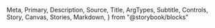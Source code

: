   Meta,
  Primary,
  Description,
  Source,
  Title,
  ArgTypes,
  Subtitle,
  Controls,
  Story,
  Canvas,
  Stories,
  Markdown,
} from "@storybook/blocks"

<Meta of={WeightUnit} />

<Title />

<Description of={WeightUnit} />

```tsx
import { WeightUnit } from "@einride/ui"
```

## Basic

<Description of={WeightUnit.Metric} />

<Canvas of={WeightUnit.Metric} />

<Controls of={WeightUnit.Metric} />

## Measurement system

<Description of={WeightUnit.US} />

<Canvas of={WeightUnit.US} />

<Controls of={WeightUnit.US} include="measurementSystem" />

## Locale

<Description of={WeightUnit.USInSwedish} />

<Canvas of={WeightUnit.USInSwedish} />

<Controls of={WeightUnit.USInSwedish} include="locales" />

## Format options

<Description of={WeightUnit.Long} />

<Canvas of={WeightUnit.Long} />

<Controls of={WeightUnit.Long} include="numberFormatOptions" />
